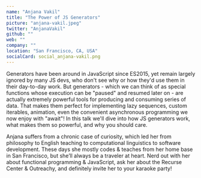 ```yaml
---
name: "Anjana Vakil"
title: "The Power of JS Generators"
picture: "anjana-vakil.jpeg"
twitter: "AnjanaVakil"
github: ""
web: ""
company: ""
location: "San Francisco, CA, USA"
socialCard: social_anjana-vakil.png
---
```



<Youtube
  src="gu3FfmgkwUc"
  title="The Power of JS Generators"
/>

<Flickr
  title="Anjana Vakil at JSConf Budapest 2022"
  href="https://www.flickr.com/photos/jsconfbp/albums/72177720299762504"
  image="https://live.staticflickr.com/65535/52143024598_d8cf5ed89b_z.jpg"
/>

Generators have been around in JavaScript since ES2015, yet remain largely ignored by many JS devs, who don't see why or
how they'd use them in their day-to-day work. But generators - which we can think of as special functions whose execution
can be "paused" and resumed later on - are actually extremely powerful tools for producing and consuming series of data.
That makes them perfect for implementing lazy sequences, custom iterables, animation, even the convenient asynchronous
programming we now enjoy with "await"! In this talk we'll dive into how JS generators work, what makes them so powerful,
and why you should care.

Anjana suffers from a chronic case of curiosity, which led her from philosophy to English teaching to computational
linguistics to software development. These days she mostly codes & teaches from her home base in San Francisco,
but she’ll always be a traveler at heart. Nerd out with her about functional programming & JavaScript, ask her about the
Recurse Center & Outreachy, and definitely invite her to your karaoke party!
